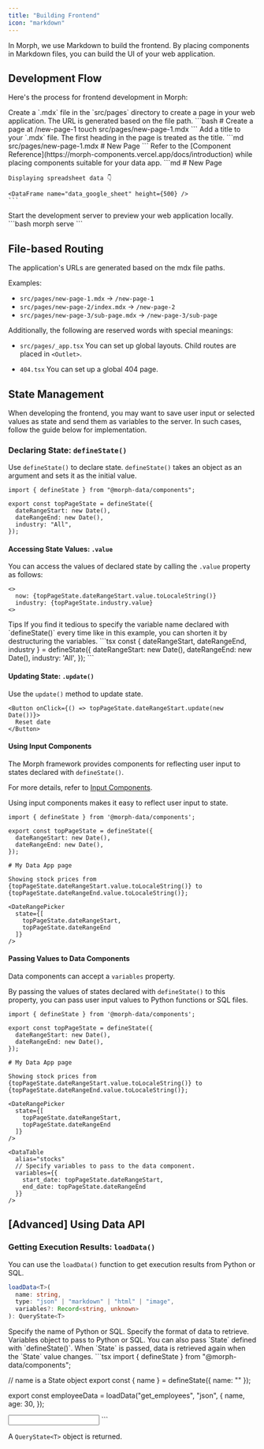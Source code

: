 ```yaml
---
title: "Building Frontend"
icon: "markdown"
---
```


In Morph, we use Markdown to build the frontend. By placing components in Markdown files, you can build the UI of your web application.

## Development Flow

Here's the process for frontend development in Morph:

<Steps>
  <Step title="Create an .mdx file">
    Create a `.mdx` file in the `src/pages` directory to create a page in your web application. The URL is generated based on the file path.
    ```bash
    # Create a page at /new-page-1
    touch src/pages/new-page-1.mdx
    ```
  </Step>
  <Step title="Add page title">
    Add a title to your `.mdx` file. The first heading in the page is treated as the title.
    ```md src/pages/new-page-1.mdx
    # New Page
    ```
  </Step>
  <Step title="Place components">
    Refer to the [Component Reference](https://morph-components.vercel.app/docs/introduction) while placing components suitable for your data app.
    ```md
    # New Page

    Displaying spreadsheet data 👇

    <DataFrame name="data_google_sheet" height={500} />
    ```

  </Step>
  <Step title="Start development server">
    Start the development server to preview your web application locally.
    ```bash
    morph serve
    ```
  </Step>
</Steps>

## File-based Routing

The application's URLs are generated based on the mdx file paths.

Examples:

- `src/pages/new-page-1.mdx` -> `/new-page-1`
- `src/pages/new-page-2/index.mdx` -> `/new-page-2`
- `src/pages/new-page-3/sub-page.mdx` -> `/new-page-3/sub-page`

Additionally, the following are reserved words with special meanings:

- `src/pages/_app.tsx`
  You can set up global layouts. Child routes are placed in `<Outlet>`.

- `404.tsx`
  You can set up a global 404 page.

## State Management

When developing the frontend, you may want to save user input or selected values as state and send them as variables to the server.
In such cases, follow the guide below for implementation.

### Declaring State: `defineState()`

Use `defineState()` to declare state. `defineState()` takes an object as an argument and sets it as the initial value.

```tsx
import { defineState } from "@morph-data/components";

export const topPageState = defineState({
  dateRangeStart: new Date(),
  dateRangeEnd: new Date(),
  industry: "All",
});
```

#### Accessing State Values: `.value`

You can access the values of declared state by calling the `.value` property as follows:

```tsx
<>
  now: {topPageState.dateRangeStart.value.toLocaleString()}
  industry: {topPageState.industry.value}
<>
```

<Note>
  Tips
  If you find it tedious to specify the variable name declared with `defineState()` every time like in this example, you can shorten it by destructuring the variables.
  ```tsx
  const { dateRangeStart, dateRangeEnd, industry } = defineState({
    dateRangeStart: new Date(),
    dateRangeEnd: new Date(),
    industry: 'All',
  });
  ```
</Note>

#### Updating State: `.update()`

Use the `update()` method to update state.

```tsx
<Button onClick={() => topPageState.dateRangeStart.update(new Date())}>
  Reset date
</Button>
```

#### Using Input Components

The Morph framework provides components for reflecting user input to states declared with `defineState()`.

For more details, refer to [Input Components](https://morph-components.vercel.app/docs/components/input-components/input).

Using input components makes it easy to reflect user input to state.

```tsx
import { defineState } from '@morph-data/components';

export const topPageState = defineState({
  dateRangeStart: new Date(),
  dateRangeEnd: new Date(),
});

# My Data App page

Showing stock prices from {topPageState.dateRangeStart.value.toLocaleString()} to {topPageState.dateRangeEnd.value.toLocaleString()};

<DateRangePicker
  state={[
    topPageState.dateRangeStart,
    topPageState.dateRangeEnd
  ]}
/>
```

#### Passing Values to Data Components

Data components can accept a `variables` property.

By passing the values of states declared with `defineState()` to this property, you can pass user input values to Python functions or SQL files.

```tsx
import { defineState } from '@morph-data/components';

export const topPageState = defineState({
  dateRangeStart: new Date(),
  dateRangeEnd: new Date(),
});

# My Data App page

Showing stock prices from {topPageState.dateRangeStart.value.toLocaleString()} to {topPageState.dateRangeEnd.value.toLocaleString()};

<DateRangePicker
  state={[
    topPageState.dateRangeStart,
    topPageState.dateRangeEnd
  ]}
/>

<DataTable
  alias="stocks"
  // Specify variables to pass to the data component.
  variables={{
    start_date: topPageState.dateRangeStart,
    end_date: topPageState.dateRangeEnd
  }}
/>
```

## [Advanced] Using Data API

### Getting Execution Results: `loadData()`

You can use the `loadData()` function to get execution results from Python or SQL.

```typescript
loadData<T>(
  name: string,
  type: "json" | "markdown" | "html" | "image",
  variables?: Record<string, unknown>
): QueryState<T>
```

<ParamField path="name" type="string" required>
  Specify the name of Python or SQL.
</ParamField>

<ParamField path="type" type='"json" | "html" | "markdown" | "image"' required>
  Specify the format of data to retrieve.
</ParamField>

<ParamField path="variables" type="Record<string, any>">
  Variables object to pass to Python or SQL.
  You can also pass `State` defined with `defineState()`.
  When `State` is passed, data is retrieved again when the `State` value changes.
  ```tsx
  import { defineState } from "@morph-data/components";

// name is a State object
export const { name } = defineState({ name: "" });

export const employeeData = loadData("get_employees", "json", {
  name,
  age: 30,
});

  <Input state={name} />
  ```
</ParamField>

A `QueryState<T>` object is returned.
